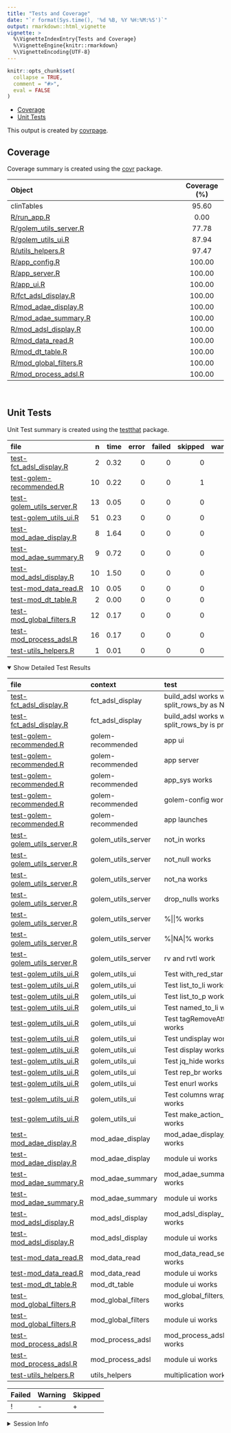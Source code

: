 ```yaml
---
title: "Tests and Coverage"
date: "`r format(Sys.time(), '%d %B, %Y %H:%M:%S')`"
output: rmarkdown::html_vignette
vignette: >
  %\VignetteIndexEntry{Tests and Coverage}
  %\VignetteEngine{knitr::rmarkdown}
  %\VignetteEncoding{UTF-8}
---
```

  
```r
knitr::opts_chunk$set(
  collapse = TRUE,
  comment = "#>",
  eval = FALSE
)
```

<!--- Placeholder for tests/README.md Do Not Edit--->
-   [Coverage](#coverage)
-   [Unit Tests](#unit-tests)

This output is created by
[covrpage](https://github.com/yonicd/covrpage).

## Coverage

Coverage summary is created using the
[covr](https://github.com/r-lib/covr) package.

| Object                                                | Coverage (%) |
|:------------------------------------------------------|:------------:|
| clinTables                                            |    95.60     |
| [R/run\_app.R](https://github.com/ahasoplakus/clinTables/blob/devel/R/run_app.R)                        |     0.00     |
| [R/golem\_utils\_server.R](https://github.com/ahasoplakus/clinTables/blob/devel/R/golem_utils_server.R) |    77.78     |
| [R/golem\_utils\_ui.R](https://github.com/ahasoplakus/clinTables/blob/devel/R/golem_utils_ui.R)         |    87.94     |
| [R/utils\_helpers.R](https://github.com/ahasoplakus/clinTables/blob/devel/R/utils_helpers.R)            |    97.47     |
| [R/app\_config.R](https://github.com/ahasoplakus/clinTables/blob/devel/R/app_config.R)                  |    100.00    |
| [R/app\_server.R](https://github.com/ahasoplakus/clinTables/blob/devel/R/app_server.R)                  |    100.00    |
| [R/app\_ui.R](https://github.com/ahasoplakus/clinTables/blob/devel/R/app_ui.R)                          |    100.00    |
| [R/fct\_adsl\_display.R](https://github.com/ahasoplakus/clinTables/blob/devel/R/fct_adsl_display.R)     |    100.00    |
| [R/mod\_adae\_display.R](https://github.com/ahasoplakus/clinTables/blob/devel/R/mod_adae_display.R)     |    100.00    |
| [R/mod\_adae\_summary.R](https://github.com/ahasoplakus/clinTables/blob/devel/R/mod_adae_summary.R)     |    100.00    |
| [R/mod\_adsl\_display.R](https://github.com/ahasoplakus/clinTables/blob/devel/R/mod_adsl_display.R)     |    100.00    |
| [R/mod\_data\_read.R](https://github.com/ahasoplakus/clinTables/blob/devel/R/mod_data_read.R)           |    100.00    |
| [R/mod\_dt\_table.R](https://github.com/ahasoplakus/clinTables/blob/devel/R/mod_dt_table.R)             |    100.00    |
| [R/mod\_global\_filters.R](https://github.com/ahasoplakus/clinTables/blob/devel/R/mod_global_filters.R) |    100.00    |
| [R/mod\_process\_adsl.R](https://github.com/ahasoplakus/clinTables/blob/devel/R/mod_process_adsl.R)     |    100.00    |

<br>

## Unit Tests

Unit Test summary is created using the
[testthat](https://github.com/r-lib/testthat) package.

| file                                                              |   n | time | error | failed | skipped | warning | icon |
|:------------------------------------------------------------------|----:|-----:|------:|-------:|--------:|--------:|:-----|
| [test-fct\_adsl\_display.R](https://github.com/ahasoplakus/clinTables/blob/devel/tests/testthat/test-fct_adsl_display.R)     |   2 | 0.32 |     0 |      0 |       0 |       0 |      |
| [test-golem-recommended.R](https://github.com/ahasoplakus/clinTables/blob/devel/tests/testthat/test-golem-recommended.R)     |  10 | 0.22 |     0 |      0 |       1 |       0 | \+   |
| [test-golem\_utils\_server.R](https://github.com/ahasoplakus/clinTables/blob/devel/tests/testthat/test-golem_utils_server.R) |  13 | 0.05 |     0 |      0 |       0 |       0 |      |
| [test-golem\_utils\_ui.R](https://github.com/ahasoplakus/clinTables/blob/devel/tests/testthat/test-golem_utils_ui.R)         |  51 | 0.23 |     0 |      0 |       0 |       0 |      |
| [test-mod\_adae\_display.R](https://github.com/ahasoplakus/clinTables/blob/devel/tests/testthat/test-mod_adae_display.R)     |   8 | 1.64 |     0 |      0 |       0 |       0 |      |
| [test-mod\_adae\_summary.R](https://github.com/ahasoplakus/clinTables/blob/devel/tests/testthat/test-mod_adae_summary.R)     |   9 | 0.72 |     0 |      0 |       0 |       0 |      |
| [test-mod\_adsl\_display.R](https://github.com/ahasoplakus/clinTables/blob/devel/tests/testthat/test-mod_adsl_display.R)     |  10 | 1.50 |     0 |      0 |       0 |       0 |      |
| [test-mod\_data\_read.R](https://github.com/ahasoplakus/clinTables/blob/devel/tests/testthat/test-mod_data_read.R)           |  10 | 0.05 |     0 |      0 |       0 |       0 |      |
| [test-mod\_dt\_table.R](https://github.com/ahasoplakus/clinTables/blob/devel/tests/testthat/test-mod_dt_table.R)             |   2 | 0.00 |     0 |      0 |       0 |       0 |      |
| [test-mod\_global\_filters.R](https://github.com/ahasoplakus/clinTables/blob/devel/tests/testthat/test-mod_global_filters.R) |  12 | 0.17 |     0 |      0 |       0 |       0 |      |
| [test-mod\_process\_adsl.R](https://github.com/ahasoplakus/clinTables/blob/devel/tests/testthat/test-mod_process_adsl.R)     |  16 | 0.17 |     0 |      0 |       0 |       0 |      |
| [test-utils\_helpers.R](https://github.com/ahasoplakus/clinTables/blob/devel/tests/testthat/test-utils_helpers.R)            |   1 | 0.01 |     0 |      0 |       0 |       0 |      |

<details open>
<summary>
Show Detailed Test Results
</summary>

| file                                                                      | context              | test                                              | status  |   n | time | icon |
|:--------------------------------------------------------------------------|:---------------------|:--------------------------------------------------|:--------|----:|-----:|:-----|
| [test-fct\_adsl\_display.R](https://github.com/ahasoplakus/clinTables/blob/devel/tests/testthat/test-fct_adsl_display.R#L28)         | fct\_adsl\_display   | build\_adsl works with split\_rows\_by as NULL    | PASS    |   1 | 0.14 |      |
| [test-fct\_adsl\_display.R](https://github.com/ahasoplakus/clinTables/blob/devel/tests/testthat/test-fct_adsl_display.R#L60)         | fct\_adsl\_display   | build\_adsl works when split\_rows\_by is present | PASS    |   1 | 0.18 |      |
| [test-golem-recommended.R](https://github.com/ahasoplakus/clinTables/blob/devel/tests/testthat/test-golem-recommended.R#L3)          | golem-recommended    | app ui                                            | PASS    |   2 | 0.06 |      |
| [test-golem-recommended.R](https://github.com/ahasoplakus/clinTables/blob/devel/tests/testthat/test-golem-recommended.R#L13)         | golem-recommended    | app server                                        | PASS    |   4 | 0.13 |      |
| [test-golem-recommended.R](https://github.com/ahasoplakus/clinTables/blob/devel/tests/testthat/test-golem-recommended.R#L24_L26)     | golem-recommended    | app\_sys works                                    | PASS    |   1 | 0.01 |      |
| [test-golem-recommended.R](https://github.com/ahasoplakus/clinTables/blob/devel/tests/testthat/test-golem-recommended.R#L36_L42)     | golem-recommended    | golem-config works                                | PASS    |   2 | 0.02 |      |
| [test-golem-recommended.R](https://github.com/ahasoplakus/clinTables/blob/devel/tests/testthat/test-golem-recommended.R#L67)         | golem-recommended    | app launches                                      | SKIPPED |   1 | 0.00 | \+   |
| [test-golem\_utils\_server.R](https://github.com/ahasoplakus/clinTables/blob/devel/tests/testthat/test-golem_utils_server.R#L2)      | golem\_utils\_server | not\_in works                                     | PASS    |   2 | 0.00 |      |
| [test-golem\_utils\_server.R](https://github.com/ahasoplakus/clinTables/blob/devel/tests/testthat/test-golem_utils_server.R#L7)      | golem\_utils\_server | not\_null works                                   | PASS    |   2 | 0.00 |      |
| [test-golem\_utils\_server.R](https://github.com/ahasoplakus/clinTables/blob/devel/tests/testthat/test-golem_utils_server.R#L12)     | golem\_utils\_server | not\_na works                                     | PASS    |   2 | 0.02 |      |
| [test-golem\_utils\_server.R](https://github.com/ahasoplakus/clinTables/blob/devel/tests/testthat/test-golem_utils_server.R#L17_L22) | golem\_utils\_server | drop\_nulls works                                 | PASS    |   1 | 0.01 |      |
| [test-golem\_utils\_server.R](https://github.com/ahasoplakus/clinTables/blob/devel/tests/testthat/test-golem_utils_server.R#L26_L29) | golem\_utils\_server | %\|\|% works                                      | PASS    |   2 | 0.00 |      |
| [test-golem\_utils\_server.R](https://github.com/ahasoplakus/clinTables/blob/devel/tests/testthat/test-golem_utils_server.R#L37_L40) | golem\_utils\_server | %\|NA\|% works                                    | PASS    |   2 | 0.00 |      |
| [test-golem\_utils\_server.R](https://github.com/ahasoplakus/clinTables/blob/devel/tests/testthat/test-golem_utils_server.R#L48_L50) | golem\_utils\_server | rv and rvtl work                                  | PASS    |   2 | 0.02 |      |
| [test-golem\_utils\_ui.R](https://github.com/ahasoplakus/clinTables/blob/devel/tests/testthat/test-golem_utils_ui.R#L2)              | golem\_utils\_ui     | Test with\_red\_star works                        | PASS    |   2 | 0.00 |      |
| [test-golem\_utils\_ui.R](https://github.com/ahasoplakus/clinTables/blob/devel/tests/testthat/test-golem_utils_ui.R#L10)             | golem\_utils\_ui     | Test list\_to\_li works                           | PASS    |   3 | 0.02 |      |
| [test-golem\_utils\_ui.R](https://github.com/ahasoplakus/clinTables/blob/devel/tests/testthat/test-golem_utils_ui.R#L22_L28)         | golem\_utils\_ui     | Test list\_to\_p works                            | PASS    |   3 | 0.02 |      |
| [test-golem\_utils\_ui.R](https://github.com/ahasoplakus/clinTables/blob/devel/tests/testthat/test-golem_utils_ui.R#L53)             | golem\_utils\_ui     | Test named\_to\_li works                          | PASS    |   3 | 0.03 |      |
| [test-golem\_utils\_ui.R](https://github.com/ahasoplakus/clinTables/blob/devel/tests/testthat/test-golem_utils_ui.R#L66)             | golem\_utils\_ui     | Test tagRemoveAttributes works                    | PASS    |   4 | 0.01 |      |
| [test-golem\_utils\_ui.R](https://github.com/ahasoplakus/clinTables/blob/devel/tests/testthat/test-golem_utils_ui.R#L82)             | golem\_utils\_ui     | Test undisplay works                              | PASS    |   8 | 0.05 |      |
| [test-golem\_utils\_ui.R](https://github.com/ahasoplakus/clinTables/blob/devel/tests/testthat/test-golem_utils_ui.R#L110)            | golem\_utils\_ui     | Test display works                                | PASS    |   4 | 0.03 |      |
| [test-golem\_utils\_ui.R](https://github.com/ahasoplakus/clinTables/blob/devel/tests/testthat/test-golem_utils_ui.R#L124)            | golem\_utils\_ui     | Test jq\_hide works                               | PASS    |   2 | 0.00 |      |
| [test-golem\_utils\_ui.R](https://github.com/ahasoplakus/clinTables/blob/devel/tests/testthat/test-golem_utils_ui.R#L132)            | golem\_utils\_ui     | Test rep\_br works                                | PASS    |   2 | 0.01 |      |
| [test-golem\_utils\_ui.R](https://github.com/ahasoplakus/clinTables/blob/devel/tests/testthat/test-golem_utils_ui.R#L140)            | golem\_utils\_ui     | Test enurl works                                  | PASS    |   2 | 0.00 |      |
| [test-golem\_utils\_ui.R](https://github.com/ahasoplakus/clinTables/blob/devel/tests/testthat/test-golem_utils_ui.R#L148)            | golem\_utils\_ui     | Test columns wrappers works                       | PASS    |  16 | 0.05 |      |
| [test-golem\_utils\_ui.R](https://github.com/ahasoplakus/clinTables/blob/devel/tests/testthat/test-golem_utils_ui.R#L172)            | golem\_utils\_ui     | Test make\_action\_button works                   | PASS    |   2 | 0.01 |      |
| [test-mod\_adae\_display.R](https://github.com/ahasoplakus/clinTables/blob/devel/tests/testthat/test-mod_adae_display.R#L2_L53)      | mod\_adae\_display   | mod\_adae\_display\_server works                  | PASS    |   6 | 1.63 |      |
| [test-mod\_adae\_display.R](https://github.com/ahasoplakus/clinTables/blob/devel/tests/testthat/test-mod_adae_display.R#L58)         | mod\_adae\_display   | module ui works                                   | PASS    |   2 | 0.01 |      |
| [test-mod\_adae\_summary.R](https://github.com/ahasoplakus/clinTables/blob/devel/tests/testthat/test-mod_adae_summary.R#L2_L83)      | mod\_adae\_summary   | mod\_adae\_summary\_server works                  | PASS    |   7 | 0.70 |      |
| [test-mod\_adae\_summary.R](https://github.com/ahasoplakus/clinTables/blob/devel/tests/testthat/test-mod_adae_summary.R#L89)         | mod\_adae\_summary   | module ui works                                   | PASS    |   2 | 0.02 |      |
| [test-mod\_adsl\_display.R](https://github.com/ahasoplakus/clinTables/blob/devel/tests/testthat/test-mod_adsl_display.R#L2_L38)      | mod\_adsl\_display   | mod\_adsl\_display\_server works                  | PASS    |   8 | 1.49 |      |
| [test-mod\_adsl\_display.R](https://github.com/ahasoplakus/clinTables/blob/devel/tests/testthat/test-mod_adsl_display.R#L43)         | mod\_adsl\_display   | module ui works                                   | PASS    |   2 | 0.01 |      |
| [test-mod\_data\_read.R](https://github.com/ahasoplakus/clinTables/blob/devel/tests/testthat/test-mod_data_read.R#L2_L17)            | mod\_data\_read      | mod\_data\_read\_server works                     | PASS    |   8 | 0.05 |      |
| [test-mod\_data\_read.R](https://github.com/ahasoplakus/clinTables/blob/devel/tests/testthat/test-mod_data_read.R#L22)               | mod\_data\_read      | module ui works                                   | PASS    |   2 | 0.00 |      |
| [test-mod\_dt\_table.R](https://github.com/ahasoplakus/clinTables/blob/devel/tests/testthat/test-mod_dt_table.R#L20)                 | mod\_dt\_table       | module ui works                                   | PASS    |   2 | 0.00 |      |
| [test-mod\_global\_filters.R](https://github.com/ahasoplakus/clinTables/blob/devel/tests/testthat/test-mod_global_filters.R#L2_L57)  | mod\_global\_filters | mod\_global\_filters\_server works                | PASS    |  10 | 0.15 |      |
| [test-mod\_global\_filters.R](https://github.com/ahasoplakus/clinTables/blob/devel/tests/testthat/test-mod_global_filters.R#L62)     | mod\_global\_filters | module ui works                                   | PASS    |   2 | 0.02 |      |
| [test-mod\_process\_adsl.R](https://github.com/ahasoplakus/clinTables/blob/devel/tests/testthat/test-mod_process_adsl.R#L4_L69)      | mod\_process\_adsl   | mod\_process\_adsl\_server works                  | PASS    |  14 | 0.15 |      |
| [test-mod\_process\_adsl.R](https://github.com/ahasoplakus/clinTables/blob/devel/tests/testthat/test-mod_process_adsl.R#L74)         | mod\_process\_adsl   | module ui works                                   | PASS    |   2 | 0.02 |      |
| [test-utils\_helpers.R](https://github.com/ahasoplakus/clinTables/blob/devel/tests/testthat/test-utils_helpers.R#L2)                 | utils\_helpers       | multiplication works                              | PASS    |   1 | 0.01 |      |

| Failed | Warning | Skipped |
|:-------|:--------|:--------|
| !      | \-      | \+      |

</details>
<details>
<summary>
Session Info
</summary>

| Field    | Value                            |
|:---------|:---------------------------------|
| Version  | R version 4.1.0 (2021-05-18)     |
| Platform | x86\_64-w64-mingw32/x64 (64-bit) |
| Running  | Windows 10 x64 (build 19044)     |
| Language | English\_United States           |
| Timezone | Asia/Calcutta                    |

| Package  | Version |
|:---------|:--------|
| testthat | 3.1.7   |
| covr     | 3.6.2   |
| covrpage | 0.2     |

</details>
<!--- Final Status : skipped/warning --->
